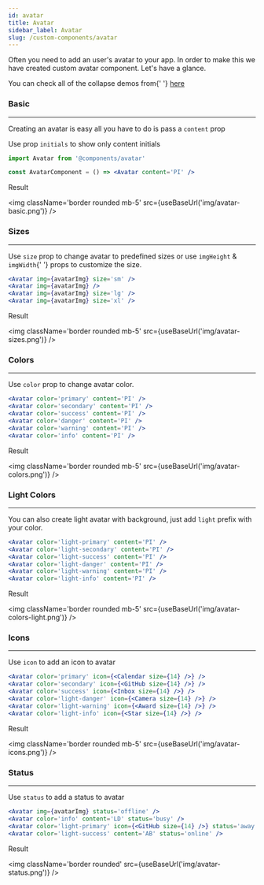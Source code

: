 ---
id: avatar
title: Avatar
sidebar_label: Avatar
slug: /custom-components/avatar
---


<p>
  Often you need to add an user's avatar to your app. In order to make this we have created custom avatar component.
  Let's have a glance.
</p>

<p>
  You can check all of the collapse demos from{' '}
  <a href='https://pixinvent.com/demo/vuexy-react-admin-dashboard-template/demo-1/components/avatar' target='_blank'>
    here
  </a>
</p>

### Basic

---

<p>
  Creating an avatar is easy all you have to do is pass a <code>content</code> prop
</p>

<p>
  Use prop <code>initials</code> to show only content initials
</p>

```jsx
import Avatar from '@components/avatar'

const AvatarComponent = () => <Avatar content='PI' />
```

<p className='my-4'>Result</p>

<img className='border rounded mb-5' src={useBaseUrl('img/avatar-basic.png')} />

### Sizes

---

<p>
  Use <code>size</code> prop to change avatar to predefined sizes or use <code>imgHeight</code> & <code>imgWidth</code>{' '}
  props to customize the size.
</p>

```jsx
<Avatar img={avatarImg} size='sm' />
<Avatar img={avatarImg} />
<Avatar img={avatarImg} size='lg' />
<Avatar img={avatarImg} size='xl' />
```

<p className='my-4'>Result</p>

<img className='border rounded mb-5' src={useBaseUrl('img/avatar-sizes.png')} />

### Colors

---

<p>
  Use <code>color</code> prop to change avatar color.
</p>

```jsx
<Avatar color='primary' content='PI' />
<Avatar color='secondary' content='PI' />
<Avatar color='success' content='PI' />
<Avatar color='danger' content='PI' />
<Avatar color='warning' content='PI' />
<Avatar color='info' content='PI' />
```

<p className='my-4'>Result</p>

<img className='border rounded mb-5' src={useBaseUrl('img/avatar-colors.png')} />

### Light Colors

---

<p>
  You can also create light avatar with background, just add <code>light</code> prefix with your color.
</p>

```jsx
<Avatar color='light-primary' content='PI' />
<Avatar color='light-secondary' content='PI' />
<Avatar color='light-success' content='PI' />
<Avatar color='light-danger' content='PI' />
<Avatar color='light-warning' content='PI' />
<Avatar color='light-info' content='PI' />
```

<p className='my-4'>Result</p>

<img className='border rounded mb-5' src={useBaseUrl('img/avatar-colors-light.png')} />

### Icons

---

<p>
  Use <code>icon</code> to add an icon to avatar
</p>

```jsx
<Avatar color='primary' icon={<Calendar size={14} />} />
<Avatar color='secondary' icon={<GitHub size={14} />} />
<Avatar color='success' icon={<Inbox size={14} />} />
<Avatar color='light-danger' icon={<Camera size={14} />} />
<Avatar color='light-warning' icon={<Award size={14} />} />
<Avatar color='light-info' icon={<Star size={14} />} />
```

<p className='my-4'>Result</p>

<img className='border rounded mb-5' src={useBaseUrl('img/avatar-icons.png')} />

### Status

---

<p>
  Use <code>status</code> to add a status to avatar
</p>

```jsx
<Avatar img={avatarImg} status='offline' />
<Avatar color='info' content='LD' status='busy' />
<Avatar color='light-primary' icon={<GitHub size={14} />} status='away' />
<Avatar color='light-success' content='AB' status='online' />
```

<p className='my-4'>Result</p>

<img className='border rounded' src={useBaseUrl('img/avatar-status.png')} />
